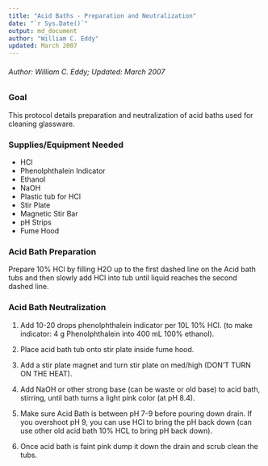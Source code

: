 ```yaml
---
title: "Acid Baths - Preparation and Neutralization"
date: "`r Sys.Date()`"
output: md_document
author: "William C. Eddy"
updated: March 2007
---
```


###### Author: William C. Eddy; Updated: March 2007


### Goal

  This protocol details preparation and neutralization of acid baths used for cleaning glassware.

### Supplies/Equipment Needed  

* HCl
* Phenolphthalein Indicator
* Ethanol
* NaOH
* Plastic tub for HCl
* Stir Plate
* Magnetic Stir Bar
* pH Strips
* Fume Hood

### Acid Bath Preparation

  Prepare 10% HCl by filling H2O up to the first dashed line on the Acid bath tubs and then slowly add HCl into tub until liquid reaches the second dashed line.

### Acid Bath Neutralization

  1. Add 10-20 drops phenolphthalein indicator per 10L 10% HCl.  (to make indicator: 4 g Phenolphthalein into 400 mL 100% ethanol).  

  2. Place acid bath tub onto stir plate inside fume hood.  

  3. Add a stir plate magnet and turn stir plate on med/high (DON’T TURN ON THE HEAT).   

  4. Add NaOH or other strong base (can be waste or old base) to acid bath, stirring, until bath turns a light pink color (at pH 8.4).   

  5. Make sure Acid Bath is between pH 7-9 before pouring down drain.  If you overshoot pH 9, you can use HCl to bring the pH back down (can use other old acid bath 10% HCL to bring pH back down).   

  6. Once acid bath is faint pink dump it down the drain and scrub clean the tubs.   
